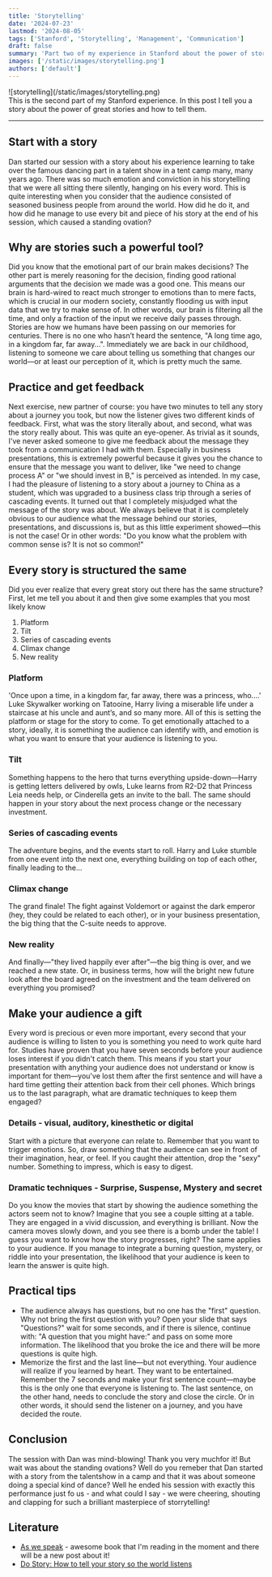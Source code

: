 ```yaml
---
title: 'Storytelling'
date: '2024-07-23'
lastmod: '2024-08-05'
tags: ['Stanford', 'Storytelling', 'Management', 'Communication']
draft: false
summary: 'Part two of my experience in Stanford about the power of storytelling and how to tell a good one in every (business) situation'
images: ['/static/images/storytelling.png']
authors: ['default']
---
```


<div className="-mx-2 flex flex-wrap overflow-hidden xl:-mx-2">
  <div className="my-1 w-full overflow-hidden px-2 xl:my-1 xl:w-1/2 xl:px-2">
    ![storytelling](/static/images/storytelling.png)
  </div>
</div>
This is the second part of my Stanford experience. In this post I tell you a story about the power of great stories and how to tell them.

***

## Start with a story
Dan started our session with a story about his experience learning to take over the famous dancing part in a talent show in a tent camp many, many years ago. There was so much emotion and conviction in his storytelling that we were all sitting there silently, hanging on his every word. This is quite interesting when you consider that the audience consisted of seasoned business people from around the world. How did he do it, and how did he manage to use every bit and piece of his story at the end of his session, which caused a standing ovation?

## Why are stories such a powerful tool?
Did you know that the emotional part of our brain makes decisions? The other part is merely reasoning for the decision, finding good rational arguments that the decision we made was a good one. This means our brain is hard-wired to react much stronger to emotions than to mere facts, which is crucial in our modern society, constantly flooding us with input data that we try to make sense of. In other words, our brain is filtering all the time, and only a fraction of the input we receive daily passes through. Stories are how we humans have been passing on our memories for centuries. There is no one who hasn’t heard the sentence, "A long time ago, in a kingdom far, far away...". Immediately we are back in our childhood, listening to someone we care about telling us something that changes our world—or at least our perception of it, which is pretty much the same.
## Practice and get feedback
Next exercise, new partner of course: you have two minutes to tell any story about a journey you took, but now the listener gives two different kinds of feedback. First, what was the story literally about, and second, what was the story really about. This was quite an eye-opener. As trivial as it sounds, I've never asked someone to give me feedback about the message they took from a communication I had with them. Especially in business presentations, this is extremely powerful because it gives you the chance to ensure that the message you want to deliver, like "we need to change process A" or "we should invest in B," is perceived as intended.
In my case, I had the pleasure of listening to a story about a journey to China as a student, which was upgraded to a business class trip through a series of cascading events. It turned out that I completely misjudged what the message of the story was about. We always believe that it is completely obvious to our audience what the message behind our stories, presentations, and discussions is, but as this little experiment showed—this is not the case! Or in other words: "Do you know what the problem with common sense is? It is not so common!"

## Every story is structured the same 
Did you ever realize that every great story out there has the same structure? First, let me tell you about it and then give some examples that you most likely know

1. Platform
2. Tilt
3. Series of cascading events
4. Climax change
5. New reality

### Platform
'Once upon a time, in a kingdom far, far away, there was a princess, who....' Luke Skywalker working on Tatooine, Harry living a miserable life under a staircase at his uncle and aunt’s, and so many more. All of this is setting the platform or stage for the story to come. To get emotionally attached to a story, ideally, it is something the audience can identify with, and emotion is what you want to ensure that your audience is listening to you.
### Tilt
Something happens to the hero that turns everything upside-down—Harry is getting letters delivered by owls, Luke learns from R2-D2 that Princess Leia needs help, or Cinderella gets an invite to the ball. The same should happen in your story about the next process change or the necessary investment.
### Series of cascading events
The adventure begins, and the events start to roll. Harry and Luke stumble from one event into the next one, everything building on top of each other, finally leading to the...
### Climax change
The grand finale! The fight against Voldemort or against the dark emperor (hey, they could be related to each other), or in your business presentation, the big thing that the C-suite needs to approve.
### New reality
And finally—"they lived happily ever after"—the big thing is over, and we reached a new state. Or, in business terms, how will the bright new future look after the board agreed on the investment and the team delivered on everything you promised?

## Make your audience a gift
Every word is precious or even more important, every second that your audience is willing to listen to you is something you need to work quite hard for. Studies have proven that you have seven seconds before your audience loses interest if you didn't catch them. This means if you start your presentation with anything your audience does not understand or know is important for them—you've lost them after the first sentence and will have a hard time getting their attention back from their cell phones. Which brings us to the last paragraph, what are dramatic techniques to keep them engaged?

### Details - visual, auditory, kinesthetic or digital
Start with a picture that everyone can relate to. Remember that you want to trigger emotions. So, draw something that the audience can see in front of their imagination, hear, or feel. If you caught their attention, drop the "sexy" number. Something to impress, which is easy to digest.

### Dramatic techniques - Surprise, Suspense, Mystery and secret
Do you know the movies that start by showing the audience something the actors seem not to know? Imagine that you see a couple sitting at a table. They are engaged in a vivid discussion, and everything is brilliant. Now the camera moves slowly down, and you see there is a bomb under the table! I guess you want to know how the story progresses, right? The same applies to your audience. If you manage to integrate a burning question, mystery, or riddle into your presentation, the likelihood that your audience is keen to learn the answer is quite high.

## Practical tips
- The audience always has questions, but no one has the "first" question. Why not bring the first question with you? Open your slide that says "Questions?" wait for some seconds, and if there is silence, continue with: "A question that you might have:" and pass on some more information. The likelihood that you broke the ice and there will be more questions is quite high.
- Memorize the first and the last line—but not everything. Your audience will realize if you learned by heart. They want to be entertained. Remember the 7 seconds and make your first sentence count—maybe this is the only one that everyone is listening to. The last sentence, on the other hand, needs to conclude the story and close the circle. Or in other words, it should send the listener on a journey, and you have decided the route.

## Conclusion
The session with Dan was mind-blowing! Thank you very muchfor it! But wait was about the standing ovations? Well do you remeber that Dan started with a story from the talentshow in a camp and that it was about someone doing a special kind of dance? Well he ended his session with exactly this performance just fo us - and what could I say - we were cheering, shouting and clapping for such a brilliant masterpiece of storrytelling!


## Literature
- [As we speak](https://www.amazon.de/As-We-Speak-Point-Stick/dp/1439153086/ref=sr_1_1?crid=1DF2D4WTIYO2&dib=eyJ2IjoiMSJ9.rX_z_VmJias5Q1qSdyPfqJorQQm79-g25e2OM9EcAL9gaEi0aJYULWCXeA_irY5nX6PD7Oe08tEdqwDlZvAjwT-HYc5nJQfgmMMzReAjkVieZkOkdwGGMOxhP8lsrMT0QTnC3lUxFnnBX_b2Qe2vMtKOcPj1J6nNuJ6zQvRIk8ZFAPb24uv1p07S24ZZOc9ho86T8F7so7TekEEobAqXOoR2jvSe5f00cGAG0rmHuso.NIuRLqYHDGcjEGOc4OJ6JebMjuTipQxz7YYWd2ll3pQ&dib_tag=se&keywords=as+we+speak&qid=1722872941&sprefix=as+we+speak,aps,95&sr=8-1) - awesome book that I'm reading in the moment and there will be a new post about it!
- [Do Story: How to tell your story so the world listens](https://www.amazon.de/Do-Story-Tell-World-Listens/dp/1907974466/ref=sr_1_1?crid=2JZAFFZY6MDHJ&dib=eyJ2IjoiMSJ9.C1zp2Te_vX3L_U6-Wuc9SxynsZNLe9f6EGariuHRD5BF7g6fZhzH1QFEfK1Vp-7GG9tghxF_w5TDABbeTrmRW6zmqAh7Eo3LfR1r-rYLp5xvfTQVOLaTVwFm-6k7V10qr6trTdJwLTvwCft4UUWGGipx-AwIfOzZelGUHIMJDcwE_f1zdtAKGgZxeOrYcCFVC2wP6WZWCOwzoJrksbr4vzD4qlJoBIA03nv8fzzeruw._-NGbB8C4e6qRO4544ipOazxiW8Xwcl_83iU_oUGdwE&dib_tag=se&keywords=do+story&qid=1722873308&sprefix=do+story,aps,91&sr=8-1) 
